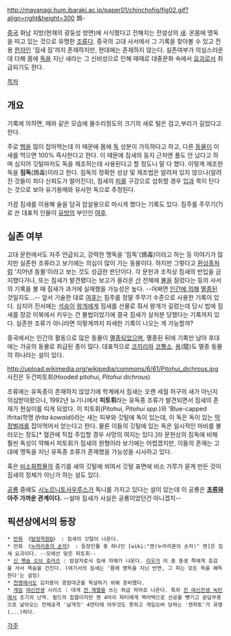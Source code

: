 http://mayanagi.hum.ibaraki.ac.jp/paper01/chinchofig/fig02.gif?align=right&height=300 
鴆-

[[중국]] 화남 지방(현재의 광둥성 방면)에 서식했다고 전해지는 전설상의 [[새]]. 온몸에 맹독을 띠고 있는 것으로 유명한 [[조류]]다. 중국의 고대 사서에서 그 기록을 찾아볼 수 있고 전용 [[한자]]인 '짐새 짐'까지 존재하지만, 현대에는 존재하지 않는다. 실존여부가 의심스러운데 더해 몸에 [[독]]을 지닌 새라는 그 신비성으로 인해 때때로 대중문화 속에서 [[요괴]]로서 취급되기도 한다.

[[목차]]
== 개요 ==
기록에 의하면, 매와 같은 모습에 물수리정도의 크기의 새로 털은 검고,부리가 길었다고 한다.

주로 [[뱀]]을 많이 잡아먹는데 이 때문에 몸에 [[독]] 성분이 가득하다고 하고, 다른 [[동물]]이 이 새를 먹으면 100% 즉사한다고 한다. 이 때문에 짐새의 둥지 근처엔 풀도 안 났다고 하며 심지어 깃털마저도 독을 제조하는데 사용된다고 할 정도니 말 다 했다. 이렇게 제조한 독을 '''짐독'''(鴆毒)이라고 한다. 짐독의 정확한 성상 및 제조법은 알려져 있지 않으나(알려진 것들이 죄다 신뢰도가 떨어진다), 짐새의 [[피]]를 구강으로 섭취할 경우 [[입]]과 목이 탄다는 것으로 보아 유기용매와 유사한 독으로 추정된다.

가끔 짐새를 이용해 술을 담궈 암살용으로 마시게 했다는 기록도 있다. 짐주를 주무기(?)로 쓴 대표적 인물이 [[유방]]의 부인인 [[여후]].

== 실존 여부 ==
고대 문헌에서도 자주 언급되고, 강력한 맹독을 '짐독'(鴆毒)이라고 하는 등 이야기가 많지만 실존한 조류라고 보기에는 의심이 많이 가는 동물이다. 하지만 그렇다고 [[환상종]]처럼 '지어낸 동물'이라고 보는 것도 성급한 판단이다. 각 문헌과 조칙상 짐새의 반입을 금지했다거나, 또는 짐새가 발견됐다는 보고가 올라온 [[산]] 전체에 [[불]]을 질렀다는 등의 사서의 기록을 볼 때 짐새가 과거에 실재했을 가능성은 높다. --어쩌면 [[서식지의 파괴|인간에 의해]] [[멸종]]된 것일지도...-- 앞서 기술한 대로 [[여후]]는 짐주를 정말 주무기 수준으로 사용한 기록이 있다. 심지어 진서에는 [[석숭]]이 [[왕개]]에게 짐새를 선물로 줘서 왕개가 길렀는데 당시 법에 짐새를 장강 이북에서 키우는 건 불법이었기에 결국 짐새가 살처분 당했다는 기록까지 있다. 실존한 조류가 아니라면 이렇게까지 자세한 기록이 나오는 게 가능할까?

중국에서는 인간의 활동으로 많은 동물이 [[멸종]]되었으며, 멸종된 뒤에 기록만 남아 후대에는 가공의 동물로 취급된 종이 많다. 대표적으로 [[코끼리]]와 [[코뿔소]]. [[용]](龍)도 멸종 동물의 하나라는 설이 있다.

http://upload.wikimedia.org/wikipedia/commons/6/61/Pitohui_dichrous.jpg
사진은 두건피토휘(Hooded pitohui, ''Pitohui dichrous'')

조류에는 유독종이 존재하지 않았기에 학계에서 짐새는 오랜 세월 허구의 새가 아닌지 의심받아왔으나, 1992년 뉴기니에서 '''피토휘'''라는 유독종 조류가 발견되면서 짐새의 존재가 현실미를 띠게 되었다. 이 피토휘(Pitohui, ''Pitohui spp.'')와 'Blue-capped Ifrita(학명 ''Ifrita kowaldi'')라는 새는 피부와 깃털에 독이 있는데, 이 독은 독이 있는 [[딱정벌레]]를 잡아먹어서 얻는다고 한다. 물론 이들의 깃털에 있는 독은 일시적인 마비를 불러오는 정도[* 혈관에 직접 주입할 경우 사망의 여지는 있다.]라 문헌상의 짐독에 비해 훨씬 독성이 약해서 피토휘가 짐새의 원형이라 보기에는 어렵겠지만, 이들의 존재는 고대에 맹독을 지닌 유독종 조류가 존재했을 가능성을 시사하고 있다.

혹은 [[비소]]화합물의 증기를 새의 깃털에 쐬여서 깃털 표면에 비소 가루가 묻게 만든 것이 짐새의 정체가 아닌가 하는 설도 있다.

[[공룡]] 중에도 [[시노르니토사우루스]]가 독니를 가지고 있다는 설이 있는데 이 공룡은 '''[[조류]]와 아주 가까운 관계이다.''' --설마 짐새가 사실은 공룡이었던건 아니겠지--

== 픽션상에서의 등장 ==
 * [[만화]] 《[[탐정학원Q]]》 : 짐새의 깃털이 나온다.
 * 만화 《[[누라리횬의 손자]]》 : 등장인물 중 하나인 [wiki:"젠(누라리횬의 손자)" 젠]은 짐새 요괴이다. --모에선 맞은 피토휘--
 * [[신 펫숍 오브 호러즈]] : 암살자로서 짐새 자매가 나온다. [[리우]]가 이 중 동생 쪽에게 호감을 사서 목숨을 건진다. (여기서의 짐새는 '몸에 맹독을 지닌 반면, 그 피는 모든 독을 해독한다'는 설정)
 * [[천명]]에서도 김치용이 경원대군을 독살하기 위해 준비했다.
 * [[게임]] [[여신전생]] 시리즈 : 대개 [[잔 계열]]을 쓰는 하급 악마로 나온다. 특히 [[진 여신전생 녹턴]]에서 초기의 난적. 필드의 잡몹이지만 젠 4마리 파티에게 백어택으로 선공을 뺏기고 문답무용으로 날아오는 전체공격 '날개짓' 4연타에 아무것도 못하고 게임오버 당하는 '젠파토'가 유명(...)하다.
[[각주]]
